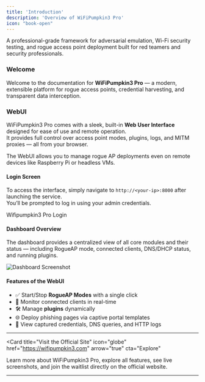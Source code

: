 ```yaml
---
title: 'Introduction'
description: 'Overview of WiFiPumpkin3 Pro'
icon: "book-open"
---
```


<Note title="What is WiFiPumpkin3 Pro?">
A professional-grade framework for adversarial emulation, Wi-Fi security testing, and rogue access point deployment built for red teamers and security professionals. 
</Note>

### Welcome

Welcome to the documentation for **WiFiPumpkin3 Pro** — a modern, extensible platform for rogue access points, credential harvesting, and transparent data interception.

### WebUI

WiFiPumpkin3 Pro comes with a sleek, built-in **Web User Interface** designed for ease of use and remote operation.  
It provides full control over access point modes, plugins, logs, and MITM proxies — all from your browser.

<Tip title="Cross‑Platform & Headless Friendly">
The WebUI allows you to manage rogue AP deployments even on remote devices like Raspberry Pi or headless VMs.
</Tip>

#### Login Screen

To access the interface, simply navigate to `http://<your-ip>:8000` after launching the service.  
You’ll be prompted to log in using your admin credentials.

<Card title="Login UI" img="/images/webui/login.png">
  Wifipumpkin3 Pro Login
</Card>

#### Dashboard Overview

The dashboard provides a centralized view of all core modules and their status — including RogueAP mode, connected clients, DNS/DHCP status, and running plugins.

![Dashboard Screenshot](/images/webui/dashboard.png)

#### Features of the WebUI

- ✅ Start/Stop **RogueAP Modes** with a single click  
- 📡 Monitor connected clients in real-time  
- 🛠️ Manage **plugins** dynamically  
- 🌐 Deploy phishing pages via captive portal templates  
- 🔎 View captured credentials, DNS queries, and HTTP logs  

---

<Card
  title="Visit the Official Site"
  icon="globe"
  href="https://wifipumpkin3.com"
  arrow="true"
  cta="Explore"
>
  Learn more about WiFiPumpkin3 Pro, explore all features, see live screenshots, and join the waitlist directly on the official website.
</Card>

---

